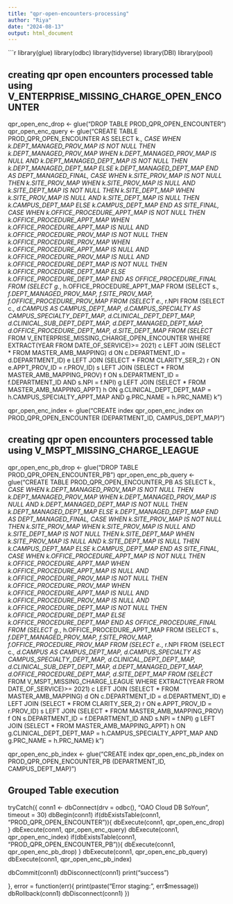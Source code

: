 ```yaml
---
title: "qpr-open-encounters-processing"
author: "Riya"
date: "2024-08-13"
output: html_document
---
```


```r

library(glue)
library(odbc)
library(tidyverse)
library(DBI)
library(pool)


## creating qpr open encounters processed table using V_ENTERPRISE_MISSING_CHARGE_OPEN_ENCOUNTER

qpr_open_enc_drop <- glue("DROP TABLE PROD_QPR_OPEN_ENCOUNTER")
qpr_open_enc_query <- glue("CREATE TABLE PROD_QPR_OPEN_ENCOUNTER AS
                             SELECT k.*,
                             CASE WHEN k.DEPT_MANAGED_PROV_MAP IS NOT NULL THEN k.DEPT_MANAGED_PROV_MAP
                                  WHEN k.DEPT_MANAGED_PROV_MAP IS NULL AND k.DEPT_MANAGED_DEPT_MAP IS NOT NULL THEN k.DEPT_MANAGED_DEPT_MAP
                                  ELSE k.DEPT_MANAGED_DEPT_MAP 
                             END AS DEPT_MANAGED_FINAL,
                             CASE WHEN k.SITE_PROV_MAP IS NOT NULL THEN k.SITE_PROV_MAP
                                  WHEN k.SITE_PROV_MAP IS NULL AND k.SITE_DEPT_MAP IS NOT NULL THEN k.SITE_DEPT_MAP
                                  WHEN k.SITE_PROV_MAP IS NULL AND k.SITE_DEPT_MAP IS NULL THEN k.CAMPUS_DEPT_MAP
                                  ELSE k.CAMPUS_DEPT_MAP
                             END AS SITE_FINAL,
                             CASE WHEN k.OFFICE_PROCEDURE_APPT_MAP IS NOT NULL THEN k.OFFICE_PROCEDURE_APPT_MAP
                                  WHEN k.OFFICE_PROCEDURE_APPT_MAP IS NULL AND k.OFFICE_PROCEDURE_PROV_MAP IS NOT NULL THEN k.OFFICE_PROCEDURE_PROV_MAP
                                  WHEN k.OFFICE_PROCEDURE_APPT_MAP IS NULL AND k.OFFICE_PROCEDURE_PROV_MAP IS NULL AND k.OFFICE_PROCEDURE_DEPT_MAP IS NOT NULL 
                                  THEN k.OFFICE_PROCEDURE_DEPT_MAP
                             ELSE k.OFFICE_PROCEDURE_DEPT_MAP
                             END AS OFFICE_PROCEDURE_FINAL
                             FROM
                             (SELECT g.*, h.OFFICE_PROCEDURE_APPT_MAP
                             FROM
                             (SELECT s.*, f.DEPT_MANAGED_PROV_MAP, f.SITE_PROV_MAP, f.OFFICE_PROCEDURE_PROV_MAP
                             FROM
                             (SELECT e.*, r.NPI
                             FROM
                             (SELECT c.*, d.CAMPUS AS CAMPUS_DEPT_MAP, d.CAMPUS_SPECIALTY AS CAMPUS_SPECIALTY_DEPT_MAP, d.CLINICAL_DEPT_DEPT_MAP,
                             d.CLINICAL_SUB_DEPT_DEPT_MAP, d.DEPT_MANAGED_DEPT_MAP, d.OFFICE_PROCEDURE_DEPT_MAP,
                             d.SITE_DEPT_MAP
                             FROM
                             (SELECT * FROM V_ENTERPRISE_MISSING_CHARGE_OPEN_ENCOUNTER
                             WHERE EXTRACT(YEAR FROM DATE_OF_SERVICE)>= 2021) c
                             LEFT JOIN
                             (SELECT * FROM MASTER_AMB_MAPPING) d
                             ON c.DEPARTMENT_ID = d.DEPARTMENT_ID) e
                             LEFT JOIN 
                             (SELECT * FROM CLARITY_SER_2) r
                             ON e.APPT_PROV_ID = r.PROV_ID) s
                             LEFT JOIN
                             (SELECT * FROM MASTER_AMB_MAPPING_PROV) f
                             ON s.DEPARTMENT_ID = f.DEPARTMENT_ID AND s.NPI = f.NPI) g
                             LEFT JOIN
                             (SELECT * FROM MASTER_AMB_MAPPING_APPT) h
                             ON g.CLINICAL_DEPT_DEPT_MAP = h.CAMPUS_SPECIALTY_APPT_MAP AND g.PRC_NAME = h.PRC_NAME) k
                             ")

qpr_open_enc_index <- glue("CREATE index qpr_open_enc_index on PROD_QPR_OPEN_ENCOUNTER (DEPARTMENT_ID, CAMPUS_DEPT_MAP)")


## creating qpr open encounters processed table using V_MSPT_MISSING_CHARGE_LEAGUE

qpr_open_enc_pb_drop <- glue("DROP TABLE PROD_QPR_OPEN_ENCOUNTER_PB")
qpr_open_enc_pb_query <- glue("CREATE TABLE PROD_QPR_OPEN_ENCOUNTER_PB AS
                             SELECT k.*,
                             CASE WHEN k.DEPT_MANAGED_PROV_MAP IS NOT NULL THEN k.DEPT_MANAGED_PROV_MAP
                                  WHEN k.DEPT_MANAGED_PROV_MAP IS NULL AND k.DEPT_MANAGED_DEPT_MAP IS NOT NULL THEN k.DEPT_MANAGED_DEPT_MAP
                                  ELSE k.DEPT_MANAGED_DEPT_MAP 
                             END AS DEPT_MANAGED_FINAL,
                             CASE WHEN k.SITE_PROV_MAP IS NOT NULL THEN k.SITE_PROV_MAP
                                  WHEN k.SITE_PROV_MAP IS NULL AND k.SITE_DEPT_MAP IS NOT NULL THEN k.SITE_DEPT_MAP
                                  WHEN k.SITE_PROV_MAP IS NULL AND k.SITE_DEPT_MAP IS NULL THEN k.CAMPUS_DEPT_MAP
                                  ELSE k.CAMPUS_DEPT_MAP
                             END AS SITE_FINAL,
                             CASE WHEN k.OFFICE_PROCEDURE_APPT_MAP IS NOT NULL THEN k.OFFICE_PROCEDURE_APPT_MAP
                                  WHEN k.OFFICE_PROCEDURE_APPT_MAP IS NULL AND k.OFFICE_PROCEDURE_PROV_MAP IS NOT NULL THEN k.OFFICE_PROCEDURE_PROV_MAP
                                  WHEN k.OFFICE_PROCEDURE_APPT_MAP IS NULL AND k.OFFICE_PROCEDURE_PROV_MAP IS NULL AND k.OFFICE_PROCEDURE_DEPT_MAP IS NOT NULL 
                                  THEN k.OFFICE_PROCEDURE_DEPT_MAP
                             ELSE k.OFFICE_PROCEDURE_DEPT_MAP
                             END AS OFFICE_PROCEDURE_FINAL
                             FROM
                             (SELECT g.*, h.OFFICE_PROCEDURE_APPT_MAP
                             FROM
                             (SELECT s.*, f.DEPT_MANAGED_PROV_MAP, f.SITE_PROV_MAP, f.OFFICE_PROCEDURE_PROV_MAP
                             FROM
                             (SELECT e.*, r.NPI
                             FROM
                             (SELECT c.*, d.CAMPUS AS CAMPUS_DEPT_MAP, d.CAMPUS_SPECIALTY AS CAMPUS_SPECIALTY_DEPT_MAP, d.CLINICAL_DEPT_DEPT_MAP,
                             d.CLINICAL_SUB_DEPT_DEPT_MAP, d.DEPT_MANAGED_DEPT_MAP, d.OFFICE_PROCEDURE_DEPT_MAP,
                             d.SITE_DEPT_MAP
                             FROM
                             (SELECT * FROM V_MSPT_MISSING_CHARGE_LEAGUE
                             WHERE EXTRACT(YEAR FROM DATE_OF_SERVICE)>= 2021) c
                             LEFT JOIN
                             (SELECT * FROM MASTER_AMB_MAPPING) d
                             ON c.DEPARTMENT_ID = d.DEPARTMENT_ID) e
                             LEFT JOIN 
                             (SELECT * FROM CLARITY_SER_2) r
                             ON e.APPT_PROV_ID = r.PROV_ID) s
                             LEFT JOIN
                             (SELECT * FROM MASTER_AMB_MAPPING_PROV) f
                             ON s.DEPARTMENT_ID = f.DEPARTMENT_ID AND s.NPI = f.NPI) g
                             LEFT JOIN
                             (SELECT * FROM MASTER_AMB_MAPPING_APPT) h
                             ON g.CLINICAL_DEPT_DEPT_MAP = h.CAMPUS_SPECIALTY_APPT_MAP AND g.PRC_NAME = h.PRC_NAME) k
                             ")

qpr_open_enc_pb_index <- glue("CREATE index qpr_open_enc_pb_index on PROD_QPR_OPEN_ENCOUNTER_PB (DEPARTMENT_ID, CAMPUS_DEPT_MAP)")

## Grouped Table execution
tryCatch({
  conn1 <- dbConnect(drv = odbc(), "OAO Cloud DB SoYoun", timeout = 30)
  dbBegin(conn1)
  if(dbExistsTable(conn1, "PROD_QPR_OPEN_ENCOUNTER")){
  dbExecute(conn1, qpr_open_enc_drop) 
  }
  dbExecute(conn1, qpr_open_enc_query) 
  dbExecute(conn1, qpr_open_enc_index)
  if(dbExistsTable(conn1, "PROD_QPR_OPEN_ENCOUNTER_PB")){
  dbExecute(conn1, qpr_open_enc_pb_drop) 
  }
  dbExecute(conn1, qpr_open_enc_pb_query) 
  dbExecute(conn1, qpr_open_enc_pb_index)
  
  dbCommit(conn1)
  dbDisconnect(conn1)
  print("success")
  
},
error = function(err){
  print(paste("Error staging:", err$message))
  dbRollback(conn1)
  dbDisconnect(conn1)
})

